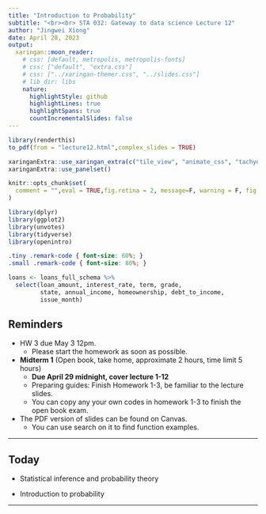 ```yaml
---
title: "Introduction to Probability"
subtitle: "<br><br> STA 032: Gateway to data science Lecture 12"
author: "Jingwei Xiong"
date: April 28, 2023
output:
  xaringan::moon_reader:
    # css: [default, metropolis, metropolis-fonts]
    # css: ["default", "extra.css"]
    # css: ["../xaringan-themer.css", "../slides.css"]
    # lib_dir: libs
    nature:
      highlightStyle: github
      highlightLines: true
      highlightSpans: true
      countIncrementalSlides: false
---
```


```r
library(renderthis)
to_pdf(from = "lecture12.html",complex_slides = TRUE)
```


```r
xaringanExtra::use_xaringan_extra(c("tile_view", "animate_css", "tachyons"))
xaringanExtra::use_panelset()
```

```r
knitr::opts_chunk$set(
  comment = "",eval = TRUE,fig.retina = 2, message=F, warning = F, fig.height = 4.5
)
```

```r
library(dplyr)
library(ggplot2)
library(unvotes)
library(tidyverse)
library(openintro)
```


```css
.tiny .remark-code { font-size: 60%; }
.small .remark-code { font-size: 80%; }
```



```r
loans <- loans_full_schema %>%
  select(loan_amount, interest_rate, term, grade, 
         state, annual_income, homeownership, debt_to_income,
         issue_month)
```

## Reminders

- HW 3 due May 3 12pm.
  - Please start the homework as soon as possible.
  
- **Midterm 1** (Open book, take home, approximate 2 hours, time limit 5 hours) 
  - **Due April 29 midnight, cover lecture 1-12**
  - Preparing guides: Finish Homework 1-3, be familiar to the lecture slides.
  - You can copy any your own codes in homework 1-3 to finish the open book exam.
  
- The PDF version of slides can be found on Canvas. 
  - You can use search on it to find function examples.

---

## Today

- Statistical inference and probability theory

- Introduction to probability 

---






